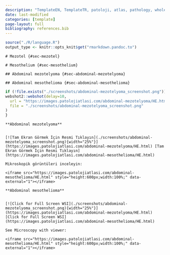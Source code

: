 ```yaml
---
description: "TemplateEN, TemplateTR, patoloji, atlas, pathology, whole slide image templateTR"
date: last-modified
categories: [template]
page-layout: full
bibliography: references.bib
---
```


```r
source("./R/language.R")
output_type <- knitr::opts_knit$get("rmarkdown.pandoc.to")
```

```asis
# Mezotel {#sec-mezotel} 
```

```asis
# Mesothelium {#sec-mesothelium} 
```


```asis
## Abdominal mezotelyoma {#sec-abdominal-mezotelyoma} 
```

```asis
## Abdominal mesothelioma {#sec-abdominal-mesothelioma} 
```

```r
if (!file.exists("./screenshots/abdominal-mezotelyoma_screenshot.png")) {
webshot2::webshot(delay=10,
  url = "https://images.patolojiatlasi.com/abdominal-mezotelyoma/HE.html",
  file = "./screenshots/abdominal-mezotelyoma_screenshot.png"
)
}
```

```asis

**Abdominal mezotelyoma**


[![Tam Ekran Görmek İçin Resmi Tıklayın](./screenshots/abdominal-mezotelyoma_screenshot.png){width="25%"}](https://images.patolojiatlasi.com/abdominal-mezotelyoma/HE.html) [Tam Ekran Görmek İçin Resmi Tıklayın](https://images.patolojiatlasi.com/abdominal-mesothelioma/HE.html)

```


```asis

Mikroskopik görüntüleri inceleyin:

<iframe src="https://images.patolojiatlasi.com/abdominal-mesothelioma/HE.html" style="height:600px;width:100%;" data-external="1"></iframe>

```

```asis

**Abdominal mesothelioma**


[![Click for Full Screen WSI](./screenshots/abdominal-mezotelyoma_screenshot.png){width="25%"}](https://images.patolojiatlasi.com/abdominal-mezotelyoma/HE.html) [Click for Full Screen WSI](https://images.patolojiatlasi.com/abdominal-mesothelioma/HE.html)

```

```asis

See Microscopy with viewer: 

<iframe src="https://images.patolojiatlasi.com/abdominal-mesothelioma/HE.html" style="height:600px;width:100%;" data-external="1"></iframe>

```
